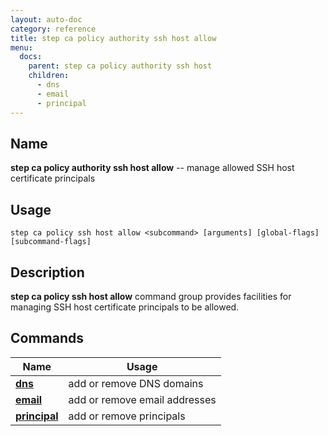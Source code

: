 ```yaml
---
layout: auto-doc
category: reference
title: step ca policy authority ssh host allow
menu:
  docs:
    parent: step ca policy authority ssh host
    children:
      - dns
      - email
      - principal
---
```


## Name
**step ca policy authority ssh host allow** -- manage allowed SSH host certificate principals

## Usage

```raw
step ca policy ssh host allow <subcommand> [arguments] [global-flags] [subcommand-flags]
```

## Description

**step ca policy ssh host allow** command group provides facilities for managing SSH host certificate principals to be allowed.

## Commands


| Name | Usage |
|---|---|
| **[dns](dns/)** | add or remove DNS domains |
| **[email](email/)** | add or remove email addresses |
| **[principal](principal/)** | add or remove principals |

